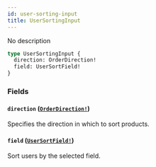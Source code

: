 ```yaml
---
id: user-sorting-input
title: UserSortingInput
---
```


No description

```graphql
type UserSortingInput {
  direction: OrderDirection!
  field: UserSortField!
}
```

### Fields

#### `direction` ([`OrderDirection!`](/docs/developer/api-reference/enums/order-direction))

Specifies the direction in which to sort products.

#### `field` ([`UserSortField!`](/docs/developer/api-reference/enums/user-sort-field))

Sort users by the selected field.
